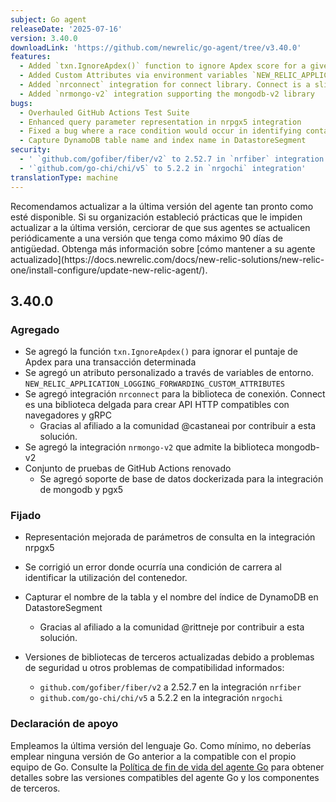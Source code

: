 ```yaml
---
subject: Go agent
releaseDate: '2025-07-16'
version: 3.40.0
downloadLink: 'https://github.com/newrelic/go-agent/tree/v3.40.0'
features:
  - Added `txn.IgnoreApdex()` function to ignore Apdex score for a given transaction
  - Added Custom Attributes via environment variables `NEW_RELIC_APPLICATION_LOGGING_FORWARDING_CUSTOM_ATTRIBUTES`
  - Added `nrconnect` integration for connect library. Connect is a slim library for building browser and gRPC-compatible HTTP APIs
  - Added `nrmongo-v2` integration supporting the mongodb-v2 library
bugs:
  - Overhauled GitHub Actions Test Suite
  - Enhanced query parameter representation in nrpgx5 integration
  - Fixed a bug where a race condition would occur in identifying container utilization
  - Capture DynamoDB table name and index name in DatastoreSegment
security:
  - ' `github.com/gofiber/fiber/v2` to 2.52.7 in `nrfiber` integration'
  - '`github.com/go-chi/chi/v5` to 5.2.2 in `nrgochi` integration'
translationType: machine
---
```


<Callout variant="important">
  Recomendamos actualizar a la última versión del agente tan pronto como esté disponible. Si su organización estableció prácticas que le impiden actualizar a la última versión, cerciorar de que sus agentes se actualicen periódicamente a una versión que tenga como máximo 90 días de antigüedad. Obtenga más información sobre [cómo mantener a su agente actualizado](https://docs.newrelic.com/docs/new-relic-solutions/new-relic-one/install-configure/update-new-relic-agent/).
</Callout>

## 3.40.0

### Agregado

* Se agregó la función `txn.IgnoreApdex()` para ignorar el puntaje de Apdex para una transacción determinada
* Se agregó un atributo personalizado a través de variables de entorno. `NEW_RELIC_APPLICATION_LOGGING_FORWARDING_CUSTOM_ATTRIBUTES`
* Se agregó integración `nrconnect` para la biblioteca de conexión. Connect es una biblioteca delgada para crear API HTTP compatibles con navegadores y gRPC
  * Gracias al afiliado a la comunidad @castaneai por contribuir a esta solución.
* Se agregó la integración `nrmongo-v2` que admite la biblioteca mongodb-v2
* Conjunto de pruebas de GitHub Actions renovado
  * Se agregó soporte de base de datos dockerizada para la integración de mongodb y pgx5

### Fijado

* Representación mejorada de parámetros de consulta en la integración nrpgx5

* Se corrigió un error donde ocurría una condición de carrera al identificar la utilización del contenedor.

* Capturar el nombre de la tabla y el nombre del índice de DynamoDB en DatastoreSegment
  * Gracias al afiliado a la comunidad @rittneje por contribuir a esta solución.

* Versiones de bibliotecas de terceros actualizadas debido a problemas de seguridad u otros problemas de compatibilidad informados:

  * `github.com/gofiber/fiber/v2` a 2.52.7 en la integración `nrfiber`
  * `github.com/go-chi/chi/v5` a 5.2.2 en la integración `nrgochi`

### Declaración de apoyo

Empleamos la última versión del lenguaje Go. Como mínimo, no deberías emplear ninguna versión de Go anterior a la compatible con el propio equipo de Go. Consulte la [Política de fin de vida del agente Go](/docs/apm/agents/go-agent/get-started/go-agent-eol-policy) para obtener detalles sobre las versiones compatibles del agente Go y los componentes de terceros.